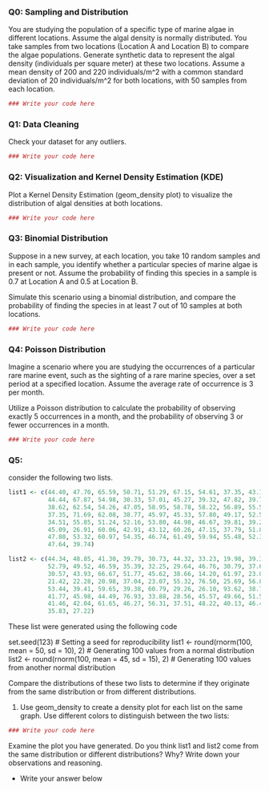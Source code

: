 ### Q0: Sampling and Distribution

You are studying the population of a specific type of marine algae in different locations. Assume the algal density is normally distributed. You take samples from two locations (Location A and Location B) to compare the algae populations. Generate synthetic data to represent the algal density (individuals per square meter) at these two locations. Assume a mean density of 200 and 220 individuals/m^2 with a common standard deviation of 20 individuals/m^2 for both locations, with 50 samples from each location.


```r
### Write your code here
```

### Q1: Data Cleaning

Check your dataset for any outliers. 


```r
### Write your code here
```


### Q2: Visualization and Kernel Density Estimation (KDE)

Plot a Kernel Density Estimation (geom_density plot) to visualize the distribution of algal densities at both locations. 




```r
### Write your code here
```

### Q3: Binomial Distribution
Suppose in a new survey, at each location, you take 10 random samples and in each sample, you identify whether a particular species of marine algae is present or not. Assume the probability of finding this species in a sample is 0.7 at Location A and 0.5 at Location B.

Simulate this scenario using a binomial distribution, and compare the probability of finding the species in at least 7 out of 10 samples at both locations.

```r
### Write your code here
```

### Q4: Poisson Distribution
Imagine a scenario where you are studying the occurrences of a particular rare marine event, such as the sighting of a rare marine species, over a set period at a specified location. Assume the average rate of occurrence is 3 per month.

Utilize a Poisson distribution to calculate the probability of observing exactly 5 occurrences in a month, and the probability of observing 3 or fewer occurrences in a month.

```r
### Write your code here
```

### Q5: 
consider the following two lists. 

```r
list1 <- c(44.40, 47.70, 65.59, 50.71, 51.29, 67.15, 54.61, 37.35, 43.13, 45.54, 62.24, 53.60, 54.01, 51.11, 
           44.44, 67.87, 54.98, 30.33, 57.01, 45.27, 39.32, 47.82, 39.74, 42.71, 43.75, 33.13, 58.38, 51.53, 
           38.62, 62.54, 54.26, 47.05, 58.95, 58.78, 58.22, 56.89, 55.54, 49.38, 46.94, 46.20, 43.05, 47.92, 
           37.35, 71.69, 62.08, 38.77, 45.97, 45.33, 57.80, 49.17, 52.53, 49.71, 49.57, 63.69, 47.74, 65.16, 
           34.51, 55.85, 51.24, 52.16, 53.80, 44.98, 46.67, 39.81, 39.28, 53.04, 54.48, 50.53, 59.22, 70.50, 
           45.09, 26.91, 60.06, 42.91, 43.12, 60.26, 47.15, 37.79, 51.81, 48.61, 50.06, 53.85, 46.29, 56.44, 
           47.80, 53.32, 60.97, 54.35, 46.74, 61.49, 59.94, 55.48, 52.39, 43.72, 63.61, 44.00, 71.87, 65.33, 
           47.64, 39.74)

list2 <- c(44.34, 48.85, 41.30, 39.79, 30.73, 44.32, 33.23, 19.98, 39.30, 58.78, 36.37, 54.12, 20.73, 44.17, 
           52.79, 49.52, 46.59, 35.39, 32.25, 29.64, 46.76, 30.79, 37.64, 41.16, 72.66, 35.22, 48.53, 46.17, 
           30.57, 43.93, 66.67, 51.77, 45.62, 38.66, 14.20, 61.97, 23.09, 56.10, 73.64, 23.34, 55.53, 41.07, 
           21.42, 22.28, 20.98, 37.04, 23.07, 55.32, 76.50, 25.69, 56.82, 56.54, 49.98, 29.87, 43.21, 40.79, 
           53.44, 39.41, 59.65, 39.38, 60.79, 29.26, 26.10, 93.62, 38.75, 49.47, 54.55, 37.74, 52.75, 50.53, 
           41.77, 45.98, 44.49, 76.93, 33.88, 28.56, 45.57, 49.66, 51.55, 38.12, 29.05, 63.95, 39.76, 32.02, 
           41.46, 42.04, 61.65, 46.27, 56.31, 37.51, 48.22, 40.13, 46.42, 31.57, 25.34, 74.96, 54.01, 26.23, 
           35.83, 27.22)

```

These list were generated using the following code

set.seed(123)  # Setting a seed for reproducibility
list1 <- round(rnorm(100, mean = 50, sd = 10), 2)  # Generating 100 values from a normal distribution
list2 <- round(rnorm(100, mean = 45, sd = 15), 2)  # Generating 100 values from another normal distribution


Compare the distributions of these two lists to determine if they originate from the same distribution or from different distributions.

1. Use geom_density to create a density plot for each list on the same graph. Use different colors to distinguish between the two lists:
```r
### Write your code here

```

Examine the plot you have generated. Do you think list1 and list2 come from the same distribution or different distributions? Why?
Write down your observations and reasoning.


* Write your answer below

